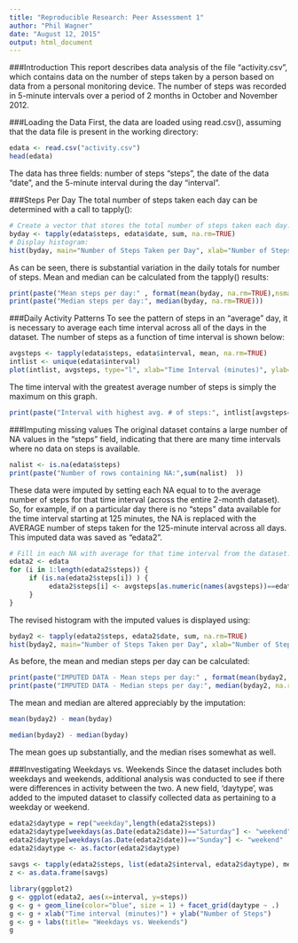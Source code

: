 ```yaml
---
title: "Reproducible Research: Peer Assessment 1"
author: "Phil Wagner"
date: "August 12, 2015"
output: html_document
---
```


###Introduction
This report describes data analysis of the file "activity.csv", which contains data on the number of steps taken by a person based on data from a personal monitoring device. The number of steps was recorded in 5-minute intervals over a period of 2 months in October and November 2012.

###Loading the Data
First, the data are loaded using read.csv(), assuming that the data file is present in the working directory:

```r
edata <- read.csv("activity.csv")
head(edata)
```

The data has three fields: number of steps "steps", the date of the data "date", and the 5-minute interval during the day "interval".  

###Steps Per Day
The total number of steps taken each day can be determined with a call to tapply():

```r
# Create a vector that stores the total number of steps taken each day:
byday <- tapply(edata$steps, edata$date, sum, na.rm=TRUE)
# Display histogram:
hist(byday, main="Number of Steps Taken per Day", xlab="Number of Steps,", ylab="Count", col="orange", breaks=10)
```

As can be seen, there is substantial variation in the daily totals for number of steps.
Mean and median can be calculated from the tapply() results:

```r
print(paste("Mean steps per day:" , format(mean(byday, na.rm=TRUE),nsmall=2)))
print(paste("Median steps per day:", median(byday, na.rm=TRUE)))
```

###Daily Activity Patterns
To see the pattern of steps in an "average" day, it is necessary to average each time interval across all of the days in the dataset.  The number of steps as a function of time interval is shown below:
    
```r
avgsteps <- tapply(edata$steps, edata$interval, mean, na.rm=TRUE)
intlist <- unique(edata$interval)
plot(intlist, avgsteps, type="l", xlab="Time Interval (minutes)", ylab="Nunmber of Steps")
```

The time interval with the greatest average number of steps is simply the maximum on this graph.

```r
print(paste("Interval with highest avg. # of steps:", intlist[avgsteps==max(avgsteps)],"minutes" ))
```

###Imputing missing values
The original dataset contains a large number of NA values in the "steps" field, indicating that there are many time intervals where no data on steps is available.

```r
nalist <- is.na(edata$steps)
print(paste("Number of rows containing NA:",sum(nalist)  ))
```

These data were imputed by setting each NA equal to to the average number of steps for that time interval (across the entire 2-month dataset).  So, for example, if on a particular day there is no "steps" data available for the time interval starting at 125 minutes, the NA is replaced with the AVERAGE number of steps taken for the 125-minute interval across all days.  This imputed data was saved as "edata2".

```r
# Fill in each NA with average for that time interval from the dataset:
edata2 <- edata
for (i in 1:length(edata2$steps)) {
     if (is.na(edata2$steps[i]) ) {
          edata2$steps[i] <- avgsteps[as.numeric(names(avgsteps))==edata2$interval[i]]
     }
}
```

The revised histogram with the imputed values is displayed using:

```r
byday2 <- tapply(edata2$steps, edata2$date, sum, na.rm=TRUE)
hist(byday2, main="Number of Steps Taken per Day", xlab="Number of Steps,", ylab="Count", col="orange", breaks=10)
```

As before, the mean and median steps per day can be calculated:

```r
print(paste("IMPUTED DATA - Mean steps per day:" , format(mean(byday2, na.rm=TRUE),nsmall=2)))
print(paste("IMPUTED DATA - Median steps per day:", median(byday2, na.rm=TRUE)))
```

The mean and median are altered appreciably by the imputation:
```r
mean(byday2) - mean(byday)
```     

```r
median(byday2) - median(byday)
```

The mean goes up substantially, and the median rises somewhat as well.

###Investigating Weekdays vs. Weekends
Since the dataset includes both weekdays and weekends, additional analysis was conducted to see if there were differences in activity between the two.
A new field, 'daytype', was added to the imputed dataset to classify collected data as pertaining to a weekday or weekend.

```r
edata2$daytype = rep("weekday",length(edata2$steps))
edata2$daytype[weekdays(as.Date(edata2$date))=="Saturday"] <- "weekend"
edata2$daytype[weekdays(as.Date(edata2$date))=="Sunday"] <- "weekend"
edata2$daytype <- as.factor(edata2$daytype)
     
savgs <- tapply(edata2$steps, list(edata2$interval, edata2$daytype), mean)
z <- as.data.frame(savgs)
```

```r
library(ggplot2)
g <- ggplot(edata2, aes(x=interval, y=steps))
g <- g + geom_line(color="blue", size = 1) + facet_grid(daytype ~ .)
g <- g + xlab("Time interval (minutes)") + ylab("Number of Steps")  
g <- g + labs(title= "Weekdays vs. Weekends")
g
```

